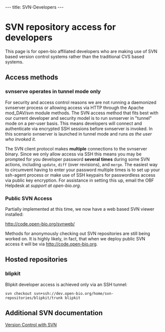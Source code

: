 ---
title: SVN-Developers
---

= SVN repository access for developers =

This page is for open-bio affiliated developers who are making use of SVN based version control systems rather than the traditional CVS based systems. 

== Access methods ==
=== svnserve operates in tunnel mode only ===
For security and access control reasons we are not running a daemonized svnserver process or allowing access via HTTP through the Apache mod_DAV/svn module methods. The SVN access method that fits best with our current developer and security model is to run svnserver in "tunnel" mode on a per-user basis. This means developers will connect and authenticate via encrypted SSH sessions before svnserver is invoked. In this scenario svnserver is launched in tunnel mode and runs <em>as the user who invoked it</em>.

The SVN client protocol makes <b>multiple</b> connections to the svnserver binary. Since we only allow access via SSH this means you may be prompted for you developer password <b>several times</b> during some SVN actions, including  <tt>update</tt>, <tt>diff</tt> (over revisions), and <tt>merge</tt>. The easiest way to circumvent having to enter your password multiple times is to set up your ssh-agent process or make use of SSH keypairs for passwordless access via public key encryption. For assistance in setting this up, email the OBF Helpdesk at <em>support at open-bio.org</em>.

=== Public SVN Access ===

Partially implemented at this time, we now have a web based SVN viewer installed:

http://code.open-bio.org/svnweb/

Methods for anonymously checking out SVN repositories are still being worked on. It is highly likely, in fact, that when we deploy public SVN access it will be via http://code.open-bio.org.

== Hosted repositories ==
=== blipkit ===
Blipkit developer access is achieved only via an SSH tunnel:
<pre>
svn checkout svn+ssh://dev.open-bio.org/home/svn-repositories/blipkit/trunk blipkit
</pre>

== Additional SVN documentation ==

[http://svnbook.red-bean.com/en/1.1/index.html Version Control with SVN ]